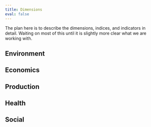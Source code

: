 ```yaml
---
title: Dimensions
eval: false
---
```


The plan here is to describe the dimensions, indices, and indicators in detail. Waiting on most of this until it is slightly more clear what we are working with. 

## Environment

## Economics

## Production

## Health

## Social

